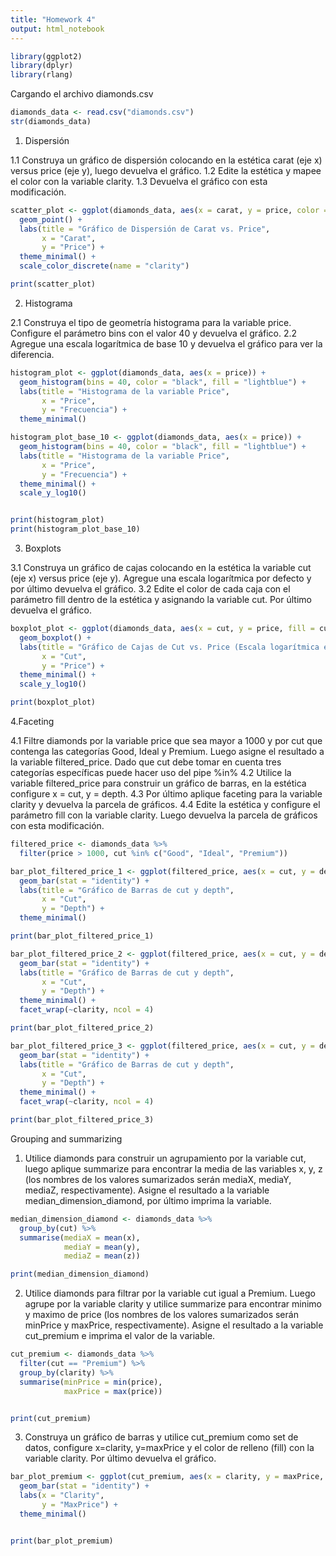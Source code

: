```yaml
---
title: "Homework 4"
output: html_notebook
---
```

```r
library(ggplot2)
library(dplyr)
library(rlang)
```

Cargando el archivo diamonds.csv

```r
diamonds_data <- read.csv("diamonds.csv")
str(diamonds_data)
```
1. Dispersión

1.1 Construya un gráfico de dispersión colocando en la estética carat (eje x) versus price (eje y), luego devuelva el gráfico.
1.2 Edite la estética y mapee el color con la variable clarity.
1.3 Devuelva el gráfico con esta modificación.

```r
scatter_plot <- ggplot(diamonds_data, aes(x = carat, y = price, color = clarity)) +
  geom_point() +
  labs(title = "Gráfico de Dispersión de Carat vs. Price",
       x = "Carat",
       y = "Price") +
  theme_minimal() +
  scale_color_discrete(name = "clarity")

print(scatter_plot)
```
2. Histograma

2.1 Construya el tipo de geometría histograma para la variable price. Configure el parámetro bins con el valor 40 y devuelva el gráfico.
2.2 Agregue una escala logarítmica de base 10 y devuelva el gráfico para ver la diferencia.

```r
histogram_plot <- ggplot(diamonds_data, aes(x = price)) +
  geom_histogram(bins = 40, color = "black", fill = "lightblue") +
  labs(title = "Histograma de la variable Price",
       x = "Price",
       y = "Frecuencia") +
  theme_minimal()

histogram_plot_base_10 <- ggplot(diamonds_data, aes(x = price)) +
  geom_histogram(bins = 40, color = "black", fill = "lightblue") +
  labs(title = "Histograma de la variable Price",
       x = "Price",
       y = "Frecuencia") +
  theme_minimal() +
  scale_y_log10()


print(histogram_plot)
print(histogram_plot_base_10)
```
3. Boxplots

3.1 Construya un gráfico de cajas colocando en la estética la variable cut (eje x) versus price (eje y). Agregue una escala logarítmica por defecto y por último devuelva el gráfico.
3.2 Edite el color de cada caja con el parámetro fill dentro de la estética y asignando la variable cut. Por último devuelva el gráfico.

```r
boxplot_plot <- ggplot(diamonds_data, aes(x = cut, y = price, fill = cut)) +
  geom_boxplot() +
  labs(title = "Gráfico de Cajas de Cut vs. Price (Escala logarítmica en el eje Y)",
       x = "Cut",
       y = "Price") +
  theme_minimal() +
  scale_y_log10()

print(boxplot_plot)
```

4.Faceting    

4.1 Filtre diamonds por la variable price que sea mayor a 1000 y por cut que contenga las categorías Good, Ideal y Premium. Luego asigne el resultado a la variable filtered_price. Dado que cut debe tomar en cuenta tres categorías específicas puede hacer uso del pipe %in%
4.2 Utilice la variable filtered_price para construir un gráfico de barras, en la estética configure x = cut, y = depth.
4.3 Por último aplique faceting para la variable clarity y devuelva la parcela de gráficos.
4.4 Edite la estética y configure el parámetro fill con la variable clarity. Luego devuelva la parcela de gráficos con esta modificación.

```r
filtered_price <- diamonds_data %>%
  filter(price > 1000, cut %in% c("Good", "Ideal", "Premium"))

bar_plot_filtered_price_1 <- ggplot(filtered_price, aes(x = cut, y = depth)) +
  geom_bar(stat = "identity") +
  labs(title = "Gráfico de Barras de cut y depth",
       x = "Cut",
       y = "Depth") +
  theme_minimal() 

print(bar_plot_filtered_price_1)

bar_plot_filtered_price_2 <- ggplot(filtered_price, aes(x = cut, y = depth)) +
  geom_bar(stat = "identity") +
  labs(title = "Gráfico de Barras de cut y depth",
       x = "Cut",
       y = "Depth") +
  theme_minimal() +
  facet_wrap(~clarity, ncol = 4)

print(bar_plot_filtered_price_2)

bar_plot_filtered_price_3 <- ggplot(filtered_price, aes(x = cut, y = depth, fill = clarity)) +
  geom_bar(stat = "identity") +
  labs(title = "Gráfico de Barras de cut y depth",
       x = "Cut",
       y = "Depth") +
  theme_minimal() +
  facet_wrap(~clarity, ncol = 4)

print(bar_plot_filtered_price_3)
```

Grouping and summarizing

1. Utilice diamonds para construir un agrupamiento por la variable cut, luego aplique summarize para encontrar la media de las variables x, y, z (los nombres de los valores sumarizados serán mediaX, mediaY, mediaZ, respectivamente). Asigne el resultado a la variable median_dimension_diamond, por último imprima la variable.

```r
median_dimension_diamond <- diamonds_data %>%
  group_by(cut) %>%
  summarise(mediaX = mean(x),
            mediaY = mean(y),
            mediaZ = mean(z))

print(median_dimension_diamond)
```

2. Utilice diamonds para filtrar por la variable cut igual a Premium. Luego agrupe por la variable clarity y utilice summarize para encontrar minimo y maximo de price (los nombres de los valores sumarizados serán minPrice y maxPrice, respectivamente). Asigne el resultado a la variable cut_premium e imprima el valor de la variable.

```r
cut_premium <- diamonds_data %>%
  filter(cut == "Premium") %>%
  group_by(clarity) %>%
  summarise(minPrice = min(price),
            maxPrice = max(price))


print(cut_premium)
```

3. Construya un gráfico de barras y utilice cut_premium como set de datos, configure x=clarity, y=maxPrice y el color de relleno (fill) con la variable clarity. Por último devuelva el gráfico.

```r
bar_plot_premium <- ggplot(cut_premium, aes(x = clarity, y = maxPrice, fill = clarity)) +
  geom_bar(stat = "identity") +
  labs(x = "Clarity",
       y = "MaxPrice") +
  theme_minimal()


print(bar_plot_premium)
```